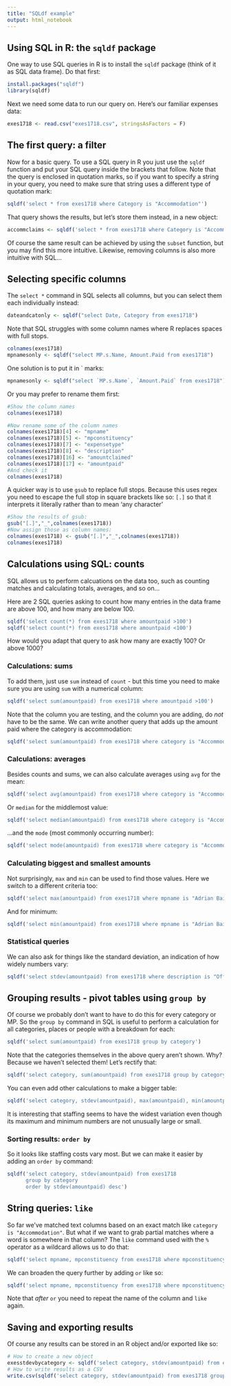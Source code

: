 ```yaml
---
title: "SQLdf example"
output: html_notebook
---
```


## Using SQL in R: the `sqldf` package

One way to use SQL queries in R is to install the `sqldf` package (think of it as SQL data frame). Do that first:

```r
install.packages("sqldf")
library(sqldf)
```

Next we need some data to run our query on. Here's our familiar expenses data:

```r
exes1718 <- read.csv("exes1718.csv", stringsAsFactors = F)
```

## The first query: a filter

Now for a basic query. To use a SQL query in R you just use the `sqldf` function and put your SQL query inside the brackets that follow. Note that the query is enclosed in quotation marks, so if you want to specify a string in your query, you need to make sure that string uses a different type of quotation mark:  

```r
sqldf('select * from exes1718 where Category is "Accommodation"')
```

That query shows the results, but let's store them instead, in a new object:

```r
accommclaims <- sqldf('select * from exes1718 where Category is "Accommodation"')
```

Of course the same result can be achieved by using the `subset` function, but you may find this more intuitive. Likewise, removing columns is also more intuitive with SQL...

## Selecting specific columns

The `select *` command in SQL selects all columns, but you can select them each individually instead:

```r
dateandcatonly <- sqldf("select Date, Category from exes1718")
```

Note that SQL struggles with some column names where R replaces spaces with full stops. 

```r
colnames(exes1718)
mpnamesonly <- sqldf("select MP.s.Name, Amount.Paid from exes1718")
```

One solution is to put it in ` marks:

```r
mpnamesonly <- sqldf("select `MP.s.Name`, `Amount.Paid` from exes1718")
```

Or you may prefer to rename them first:

```r
#Show the column names
colnames(exes1718)
```


```r
#Now rename some of the column names
colnames(exes1718)[4] <- "mpname"
colnames(exes1718)[5] <- "mpconstituency"
colnames(exes1718)[7] <- "expensetype"
colnames(exes1718)[8] <- "description"
colnames(exes1718)[16] <- "amountclaimed"
colnames(exes1718)[17] <- "amountpaid"
#And check it
colnames(exes1718)
```

A quicker way is to use `gsub` to replace full stops. Because this uses regex you need to escape the full stop in square brackets like so: `[.]` so that it interprets it literally rather than to mean 'any character'

```r
#Show the results of gsub:
gsub("[.]","_",colnames(exes1718))
#Now assign those as column names:
colnames(exes1718) <- gsub("[.]","_",colnames(exes1718))
colnames(exes1718)
```

## Calculations using SQL: counts

 SQL allows us to perform calcuations on the data too, such as counting matches and calculating totals, averages, and so on...

Here are 2 SQL queries asking to count how many entries in the data frame are above 100, and how many are below 100. 
 
```r
sqldf('select count(*) from exes1718 where amountpaid >100')
sqldf('select count(*) from exes1718 where amountpaid <100')
```
How would you adapt that query to ask how many are exactly 100? Or above 1000?

### Calculations: sums

To add them, just use `sum` instead of `count` - but this time you need to make sure you are using `sum` with a numerical column:

```r
sqldf('select sum(amountpaid) from exes1718 where amountpaid >100')
```

Note that the column you are testing, and the column you are adding, do *not* have to be the same. We can write another query that adds up the amount paid where the category is accommodation:

```r
sqldf('select sum(amountpaid) from exes1718 where category is "Accommodation"')
```

### Calculations: averages

Besides counts and sums, we can also calculate averages using `avg` for the mean:

```r
sqldf('select avg(amountpaid) from exes1718 where category is "Accommodation"')
```

Or `median` for the middlemost value:

```r
sqldf('select median(amountpaid) from exes1718 where category is "Accommodation"')
```

...and the `mode` (most commonly occurring number):

```r
sqldf('select mode(amountpaid) from exes1718 where category is "Accommodation"')
```

### Calculating biggest and smallest amounts

Not surprisingly, `max` and `min` can be used to find those values. Here we switch to a different criteria too:

```r
sqldf('select max(amountpaid) from exes1718 where mpname is "Adrian Bailey"')
```

And for minimum:

```r
sqldf('select min(amountpaid) from exes1718 where mpname is "Adrian Bailey"')
```


### Statistical queries

We can also ask for things like the standard deviation, an indication of how widely numbers vary:

```r
sqldf('select stdev(amountpaid) from exes1718 where description is "Office Costs"')
```

## Grouping results - pivot tables using `group by`

Of course we probably don't want to have to do this for every category or MP. So the `group by` command in SQL is useful to perform a calculation for all categories, places or people with a breakdown for each:


```r
sqldf('select sum(amountpaid) from exes1718 group by category')
```

Note that the categories themselves in the above query aren't shown. Why? Because we haven't selected them! Let's rectify that:

```r
sqldf('select category, sum(amountpaid) from exes1718 group by category')
```

You can even add other calculations to make a bigger table:

```r
sqldf('select category, stdev(amountpaid), max(amountpaid), min(amountpaid), avg(amountpaid),  median(amountpaid) from exes1718 group by category')
```

It is interesting that staffing seems to have the widest variation even though its maximum and minimum numbers are not unusually large or small.

### Sorting results: `order by`

So it looks like staffing costs vary most. But we can make it easier by adding an `order by` command:

```r
sqldf('select category, stdev(amountpaid) from exes1718 
      group by category 
      order by stdev(amountpaid) desc')
```


## String queries: `like`

So far we've matched text columns based on an exact match like `category is "Accommodation"`. But what if we want to grab partial matches where a word is somewhere in that column? The `like` command used with the `%` operator as a wildcard allows us to do that:

```r
sqldf('select mpname, mpconstituency from exes1718 where mpconstituency like "%Birmingham%" group by mpname')
```

We can broaden the query further by adding `or` like so:

```r
sqldf('select mpname, mpconstituency from exes1718 where mpconstituency like "%Birmingham%" or mpconstituency like "%Sutton Coldfield%" group by mpname')
```

Note that *after* `or` you need to repeat the name of the column and `like` again.

## Saving and exporting results

Of course any results can be stored in an R object and/or exported like so:

```r
# How to create a new object
exesstdevbycategory <- sqldf('select category, stdev(amountpaid) from exes1718 group by category')
# How to write results as a CSV
write.csv(sqldf('select category, stdev(amountpaid) from exes1718 group by category'), "exesbycategorystdev.csv")
```

